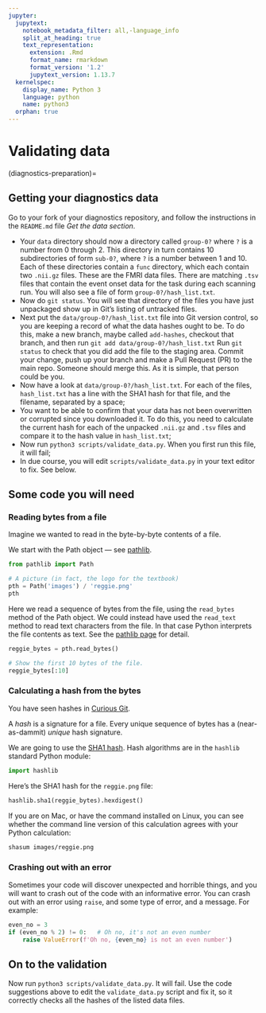 ```yaml
---
jupyter:
  jupytext:
    notebook_metadata_filter: all,-language_info
    split_at_heading: true
    text_representation:
      extension: .Rmd
      format_name: rmarkdown
      format_version: '1.2'
      jupytext_version: 1.13.7
  kernelspec:
    display_name: Python 3
    language: python
    name: python3
  orphan: true
---
```


# Validating data

(diagnostics-preparation)=

## Getting your diagnostics data

Go to your fork of your diagnostics repository, and follow the instructions in
the `README.md` file *Get the data section*.

- Your `data` directory should now a directory called `group-0?` where `?` is a
  number from 0 through 2.  This directory in turn contains 10 subdirectories
  of form `sub-0?`, where `?` is a number between 1 and 10. Each of these
  directories contain a `func` directory, which each contain two `.nii.gz`
  files.  These are the FMRI data files.  There are matching `.tsv` files that contain the event onset data for the task during each scanning run.  You will also see a file of form `group-0?/hash_list.txt`.
- Now do `git status`.  You will see that directory of the files you have just
  unpackaged show up in Git's listing of untracked files.
- Next put the `data/group-0?/hash_list.txt` file into Git version control, so
  you are keeping a record of what the data hashes ought to be.  To do this,
  make a new branch, maybe called `add-hashes`, checkout that branch, and then
  run `git add data/group-0?/hash_list.txt`  Run `git status` to check that you
  did add the file to the staging area.  Commit your change, push up your
  branch and make a Pull Request (PR) to the main repo.  Someone should merge
  this.  As it is simple, that person could be you.
- Now have a look at `data/group-0?/hash_list.txt`. For each of the files,
  `hash_list.txt` has a line with the SHA1 hash for that file, and the
  filename, separated by a space;
- You want to be able to confirm that your data has not been overwritten or
  corrupted since you downloaded it.  To do this, you need to calculate the
  current hash for each of the unpacked `.nii.gz` and `.tsv` files and compare
  it to the hash value in `hash_list.txt`;
- Now run `python3 scripts/validate_data.py`.  When you first run this file, it
  will fail;
- In due course, you will edit `scripts/validate_data.py` in your text editor
  to fix.  See below.

## Some code you will need

### Reading bytes from a file

Imagine we wanted to read in the byte-by-byte contents of a file.

We start with the Path object — see [pathlib](pathlib.Rmd).

```python
from pathlib import Path

# A picture (in fact, the logo for the textbook)
pth = Path('images') / 'reggie.png'
pth
```

Here we read a sequence of bytes from the file, using the `read_bytes` method
of the Path object.  We could instead have used the `read_text` method to read
text characters from the file.   In that case Python interprets the file
contents as text.  See the [pathlib page](pathlib.Rmd) for detail.

```python
reggie_bytes = pth.read_bytes()

# Show the first 10 bytes of the file.
reggie_bytes[:10]
```

### Calculating a hash from the bytes

You have seen hashes in [Curious
Git](https://matthew-brett.github.io/curious-git).

A *hash* is a signature for a file.   Every unique sequence of bytes has a
(near-as-dammit) *unique* hash signature.

We are going to use the [SHA1 hash](https://en.wikipedia.org/wiki/SHA-1).  Hash algorithms are in the `hashlib` standard Python module:

```python
import hashlib
```

Here's the SHA1 hash for the `reggie.png` file:

```python
hashlib.sha1(reggie_bytes).hexdigest()
```

If you are on Mac, or have the command installed on Linux, you can see whether
the command line version of this calculation agrees with your Python
calculation:

```bash
shasum images/reggie.png
```

### Crashing out with an error


Sometimes your code will discover unexpected and horrible things, and you will
want to crash out of the code with an informative error.  You can crash out
with an error using `raise`, and some type of error, and a message.  For
example:

```python
even_no = 3
if (even_no % 2) != 0:   # Oh no, it's not an even number
    raise ValueError(f'Oh no, {even_no} is not an even number')
```

## On to the validation

Now run `python3 scripts/validate_data.py`.  It will fail.  Use the code
suggestions above to edit the `validate_data.py` script and fix it, so it
correctly checks all the hashes of the listed data files.
